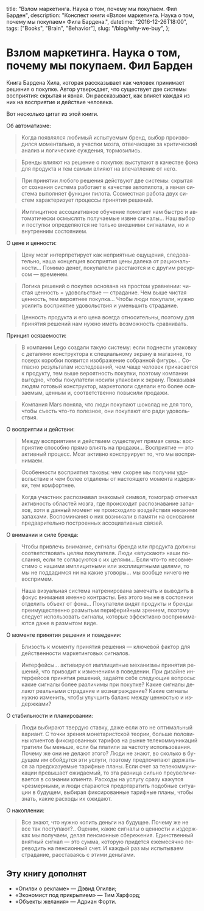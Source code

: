   title: "Взлом маркетинга. Наука о том, почему мы покупаем. Фил Барден",
  description: "Конспект книги «Взлом маркетинга. Наука о том, почему мы покупаем» Фила Бардена.",
  datetime: "2016-12-26T18:00",
  tags: ["Books", "Brain", "Behavior"],
  slug: "/blog/why-we-buy",
};

# Взлом маркетинга. Наука о том, почему мы покупаем. Фил Барден

Книга Бардена Хила, которая рассказывает как человек принимает решения о покупке. Автор утверждает, что существует две системы восприятия: скрытая и явная. Он рассказывает, как влияет каждая из них на восприятие и действие человека.

Вот несколько цитат из этой книги.

Об автоматизме:

> Когда по­яв­лял­ся лю­би­мый ис­пы­ту­е­мым бренд, вы­бор про­из­во­дил­ся мо­мен­таль­но, а участ­ки моз­га, от­ве­ча­ю­щие за кри­ти­че­ский ана­лиз и ло­ги­че­ские суж­де­ния, тормозились.

> Брен­ды вли­я­ют на ре­ше­ние о по­куп­ке: вы­сту­па­ют в ка­че­стве фо­на для про­дук­та и тем са­мым вли­я­ют на впе­чат­ле­ние от него.

> При при­ня­тии лю­бо­го ре­ше­ния дей­ству­ют две си­сте­мы: скры­тая от со­зна­ния си­сте­ма ра­бо­та­ет в ка­че­стве ав­то­пи­ло­та, а яв­ная си­сте­ма вы­пол­ня­ет функ­ции пи­ло­та. Сов­мест­ная ра­бо­та двух си­стем ха­рак­те­ри­зу­ет про­цес­сы при­ня­тия ре­ше­ний.

> Им­пли­цит­ное ас­со­ци­а­тив­ное обу­че­ние по­мо­га­ет нам быст­ро и ав­то­ма­ти­че­ски осмыс­лять по­лу­ча­е­мые извне сиг­на­лы… Наш вы­бор и по­ступ­ки опре­де­ля­ют­ся не толь­ко внеш­ни­ми сиг­на­ла­ми, но и внут­рен­ним со­сто­я­ни­ем.

О цене и ценности:

> Це­ну мозг ин­тер­пре­ти­ру­ет как непри­ят­ные ощу­ще­ния, сле­до­ва­тель­но, на­ша кон­цеп­ция вос­при­я­тия це­ны да­ле­ка от ра­ци­о­наль­ности… По­ми­мо де­нег, по­ку­па­те­ли рас­ста­ют­ся и с дру­гим ре­сур­сом — вре­ме­нем.

> Ло­ги­ка ре­ше­ний о по­куп­ке ос­но­ва­на на про­стом урав­не­нии: чи­стая цен­ность = удо­воль­ствие — стра­да­ние. Чем вы­ше чи­стая цен­ность, тем ве­ро­ят­нее по­куп­ка… Что­бы лю­ди по­ку­па­ли, нуж­но уси­лить вос­при­я­тие удо­воль­ствия и умень­шить стра­да­ние.

> Цен­ность про­дук­та и его це­на все­гда от­но­си­тель­ны, по­это­му для при­ня­тия ре­ше­ний нам нуж­но иметь воз­мож­ность срав­ни­вать.

Принцип осязаемости:

> В ком­па­нии Lego со­зда­ли та­кую си­сте­му: ес­ли под­не­сти упа­ков­ку с де­та­ля­ми кон­струк­то­ра к спе­ци­аль­но­му экра­ну в ма­га­зине, то по­верх ко­роб­ки по­явит­ся изоб­ра­же­ние со­бран­ной фи­гу­ры… Со­глас­но ре­зуль­та­там ис­сле­до­ва­ний, чем ча­ще че­ло­век при­ка­са­ет­ся к про­дук­ту, тем вы­ше ве­ро­ят­ность по­куп­ки, по­это­му ком­па­нии вы­год­но, что­бы по­ку­па­те­ли но­си­ли упа­ков­ки к экра­ну. По­ка­зы­вая лю­дям го­то­вый кон­струк­тор, мар­ке­то­ло­ги сде­ла­ли его бо­лее ося­за­е­мым, цен­ным и, со­от­вет­ствен­но по­вы­си­ли про­да­жи.

> Ком­па­ния Mars по­ня­ла, что лю­ди по­ку­па­ют шо­ко­лад не для то­го, что­бы съесть что-то по­лез­ное, они по­ку­па­ют его ра­ди удо­воль­ствия.

О восприятии и действии:

> Меж­ду вос­при­я­ти­ем и дей­стви­ем су­ще­ству­ет пря­мая связь: вос­при­я­тие спо­соб­но пря­мо вли­ять на про­да­жи… Вос­при­я­тие — это ак­тив­ный про­цесс. Мозг ак­тив­но кон­стру­и­ру­ет то, что мы вос­при­ни­ма­ем.

> Осо­бен­но­сти вос­при­я­тия та­ко­вы: чем ско­рее мы по­лу­чим удо­воль­ствие и чем бо­лее от­да­ле­ны от на­сто­я­ще­го мо­мен­та из­держ­ки, тем комфортнее.

> Ко­гда участ­ник рас­по­зна­вал зна­ко­мый сим­вол, то­мо­граф от­ме­чал ак­тив­ность об­ла­стей моз­га, где про­ис­хо­дит рас­по­зна­ва­ние за­па­хов, хо­тя в дан­ный мо­мент не про­ис­хо­ди­ло воз­дей­ствия ни­ка­ки­ми за­па­ха­ми. Вос­по­ми­на­ния о них воз­ни­ка­ли в па­мя­ти на ос­но­ва­нии пред­ва­ри­тель­но по­стро­ен­ных ас­со­ци­а­тив­ных свя­зей.

О внимании и силе бренда:

> Что­бы при­влечь вни­ма­ние, сиг­на­лы брен­да или про­дук­та долж­ны со­от­вет­ство­вать це­лям по­ку­па­те­ля. Лю­ди «впус­ка­ют» на­ши по­сла­ния, ес­ли те со­гла­су­ют­ся с их це­ля­ми… Ес­ли что-то несов­ме­сти­мо с на­ши­ми им­пли­цит­ны­ми или экс­пли­цит­ны­ми це­ля­ми, то мы не под­да­дим­ся ни на ка­кие уго­во­ры… мы во­об­ще ни­че­го не вос­при­мем.

> На­ша ви­зу­аль­ная си­сте­ма на­тре­ни­ро­ва­на за­ме­чать и вы­во­дить в фо­кус вни­ма­ния имен­но кон­тра­сты. Без это­го мы не в со­сто­я­нии от­де­лить объ­ект от фо­на… Покупа­те­ли ви­дят про­дук­ты и брен­ды пре­иму­ще­ствен­но раз­мы­тым пе­ри­фе­рий­ным зре­ни­ем, по­это­му сле­ду­ет ис­поль­зо­вать сиг­на­лы, ко­то­рые эф­фек­тив­но вос­при­ни­ма­ют­ся да­же в раз­мы­том ви­де.

О моменте принятия решения и поведении:

> Бли­зость к мо­мен­ту при­ня­тия ре­ше­ния — клю­че­вой фак­тор для дей­ствен­но­сти мар­ке­тин­го­вых сиг­на­лов.

> Ин­тер­фей­сы… ак­ти­ви­ру­ют им­пли­цит­ные ме­ха­низ­мы при­ня­тия ре­ше­ний, что при­во­дит к из­ме­не­ни­ям в по­ве­де­нии. При ди­зайне ин­тер­фей­сов при­ня­тия ре­ше­ний, за­дай­те се­бе сле­ду­ю­щие во­про­сы: ка­кие сиг­на­лы бо­лее раз­ли­чи­мы при по­куп­ке? Ка­кие сиг­на­лы де­ла­ют ре­аль­ны­ми стра­да­ние и воз­на­граж­де­ние? Ка­кие сиг­на­лы нуж­но из­ме­нить, что­бы улуч­шить ба­ланс меж­ду цен­но­стью и из­держ­ка­ми?

О стабильности и планировании:

> Лю­ди вы­би­ра­ют твер­дую став­ку, да­же ес­ли это не оп­ти­маль­ный ва­ри­ант. С точ­ки зре­ния мо­не­та­рист­ской тео­рии, боль­ше по­ло­ви­ны кли­ен­тов фик­си­ро­ван­ных та­ри­фов на рын­ке те­ле­ком­му­ни­ка­ций тра­ти­ли бы мень­ше, ес­ли бы пла­ти­ли за ча­сто­ту ис­поль­зо­ва­ния. По­че­му же они не де­ла­ют это­го? Лю­ди не зна­ют, во сколь­ко в бу­ду­щем им обой­дут­ся эти услу­ги, по­это­му пред­по­чи­та­ют дер­жать­ся за пред­ска­зу­е­мые та­риф­ные пла­ны. Ес­ли счет за те­ле­ком­му­ни­ка­ции пре­вы­ша­ет ожи­да­е­мый, то эта раз­ни­ца силь­но пре­уве­ли­чи­ва­ет­ся в со­зна­нии кли­ен­та. Рас­хо­ды на услу­гу сра­зу ка­жут­ся чрез­мер­ны­ми, и лю­ди ста­ра­ют­ся предот­вра­тить по­доб­ные си­ту­а­ции в бу­ду­щем, вы­би­рая фик­си­ро­ван­ные та­риф­ные пла­ны, что­бы знать, ка­кие рас­хо­ды их ожи­да­ют.

О накоплении:

> Все зна­ют, что нуж­но ко­пить день­ги на бу­ду­щее. По­че­му же не все так по­сту­па­ют?.. Оце­ним, ка­кие сиг­на­лы о цен­но­сти и из­держ­ках мы по­лу­ча­ем, де­лая пен­си­он­ные сбе­ре­же­ния. Един­ствен­ный внят­ный сиг­нал — это сум­ма, ко­то­рую при­дет­ся еже­ме­сяч­но пе­ре­во­дить на пен­си­он­ный счет. И каж­дый раз мы ис­пы­ты­ва­ем стра­да­ние, рас­ста­ва­ясь с эти­ми день­гами.

## Эту книгу дополнят

- «Огилви о рекламе» — Дэвид Огилви;
- «Экономист под прикрытием» — Тим Харфорд;
- «Объекты желания» — Адриан Форти.
